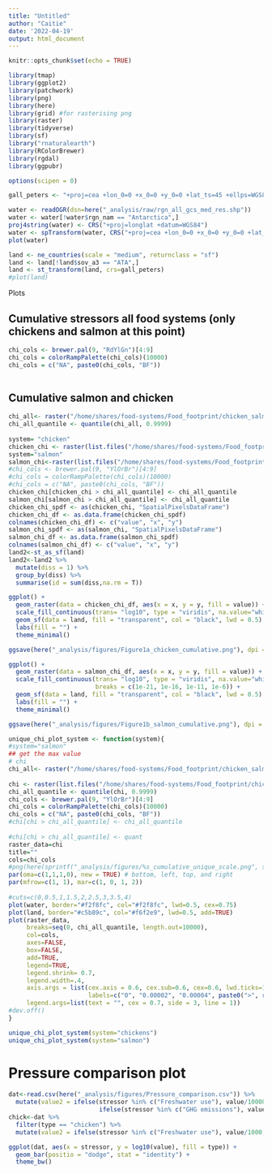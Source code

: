 ```yaml
---
title: "Untitled"
author: "Caitie"
date: '2022-04-19'
output: html_document
---
```


```r
knitr::opts_chunk$set(echo = TRUE)
```

```r
library(tmap)
library(ggplot2)
library(patchwork)
library(png)
library(here)
library(grid) #for rasterising png
library(raster)
library(tidyverse)
library(sf)
library("rnaturalearth")
library(RColorBrewer)
library(rgdal)
library(ggpubr)

options(scipen = 0)
```



```r
gall_peters <- "+proj=cea +lon_0=0 +x_0=0 +y_0=0 +lat_ts=45 +ellps=WGS84 +datum=WGS84 +units=m +no_defs"

water <- readOGR(dsn=here("_analysis/raw/rgn_all_gcs_med_res.shp"))
water <- water[!water$rgn_nam == "Antarctica",]
proj4string(water) <- CRS("+proj=longlat +datum=WGS84")
water <- spTransform(water, CRS("+proj=cea +lon_0=0 +x_0=0 +y_0=0 +lat_ts=45 +ellps=WGS84 +datum=WGS84 +units=m +no_defs"))
plot(water)

land <- ne_countries(scale = "medium", returnclass = "sf") 
land <- land[!land$sov_a3 == "ATA",]
land <- st_transform(land, crs=gall_peters)
#plot(land)
```

 Plots

## Cumulative stressors all food systems (only chickens and salmon at this point)

```r
chi_cols <- brewer.pal(9, "RdYlGn")[4:9]
chi_cols = colorRampPalette(chi_cols)(10000) 
chi_cols = c("NA", paste0(chi_cols, "BF"))
              
```



## Cumulative salmon and chicken

```r
chi_all<- raster("/home/shares/food-systems/Food_footprint/chicken_salmon/rescaled_cumulative_pressure/cumulative_stress.tif")/1000000
chi_all_quantile <- quantile(chi_all, 0.9999)
  
system= "chicken"
chicken_chi <- raster(list.files("/home/shares/food-systems/Food_footprint/chicken_salmon/rescaled_cumulative_pressure/", pattern = system, full=TRUE))/1000000
system="salmon"
salmon_chi<-raster(list.files("/home/shares/food-systems/Food_footprint/chicken_salmon/rescaled_cumulative_pressure/", pattern = system, full=TRUE))/1000000
#chi_cols <- brewer.pal(9, "YlOrBr")[4:9]
#chi_cols = colorRampPalette(chi_cols)(10000) 
#chi_cols = c("NA", paste0(chi_cols, "BF"))
chicken_chi[chicken_chi > chi_all_quantile] <- chi_all_quantile
salmon_chi[salmon_chi > chi_all_quantile] <- chi_all_quantile
chicken_chi_spdf <- as(chicken_chi, "SpatialPixelsDataFrame")
chicken_chi_df <- as.data.frame(chicken_chi_spdf)
colnames(chicken_chi_df) <- c("value", "x", "y")
salmon_chi_spdf <- as(salmon_chi, "SpatialPixelsDataFrame")
salmon_chi_df <- as.data.frame(salmon_chi_spdf)
colnames(salmon_chi_df) <- c("value", "x", "y")
land2<-st_as_sf(land)
land2<-land2 %>% 
  mutate(diss = 1) %>% 
  group_by(diss) %>% 
  summarise(id = sum(diss,na.rm = T))
```
```r
ggplot() +
  geom_raster(data = chicken_chi_df, aes(x = x, y = y, fill = value)) +
  scale_fill_continuous(trans= "log10", type = "viridis", na.value="white") +
  geom_sf(data = land, fill = "transparent", col = "black", lwd = 0.5) +
  labs(fill = "") +
  theme_minimal()
```
```r
ggsave(here("_analysis/figures/Figure1a_chicken_cumulative.png"), dpi = 300, width = 7, height = 7)
```

```r
ggplot() +
  geom_raster(data = salmon_chi_df, aes(x = x, y = y, fill = value)) +
  scale_fill_continuous(trans= "log10", type = "viridis", na.value="white",
                        breaks = c(1e-21, 1e-16, 1e-11, 1e-6)) +
  geom_sf(data = land, fill = "transparent", col = "black", lwd = 0.5) +
  labs(fill = "") +
  theme_minimal() 
```

```r
ggsave(here("_analysis/figures/Figure1b_salmon_cumulative.png"), dpi = 300, width = 7, height = 7)
```





```r
unique_chi_plot_system <- function(system){
#system="salmon"
## get the max value
# chi
chi_all<- raster("/home/shares/food-systems/Food_footprint/chicken_salmon/rescaled_cumulative_pressure/cumulative_stress.tif")/1000000
  
chi <- raster(list.files("/home/shares/food-systems/Food_footprint/chicken_salmon/rescaled_cumulative_pressure/", pattern = system, full=TRUE))/1000000
chi_all_quantile <- quantile(chi, 0.9999)
chi_cols <- brewer.pal(9, "YlOrBr")[4:9]
chi_cols = colorRampPalette(chi_cols)(10000) 
chi_cols = c("NA", paste0(chi_cols, "BF"))
#chi[chi > chi_all_quantile] <- chi_all_quantile
              
#chi[chi > chi_all_quantile] <- quant 
raster_data=chi
title="" 
cols=chi_cols
#png(here(sprintf("_analysis/figures/%s_cumulative_unique_scale.png", system)), res=500, width=7, height=3, units="in")
par(oma=c(1,1,1,0), new = TRUE) # bottom, left, top, and right
par(mfrow=c(1, 1), mar=c(1, 0, 1, 2))
  
#cuts=c(0,0.5,1,1.5,2,2.5,3,3.5,4)
plot(water, border="#f2f8fc", col="#f2f8fc", lwd=0.5, cex=0.75)
plot(land, border="#c5b89c", col="#f6f2e9", lwd=0.5, add=TRUE)
plot(raster_data, 
     breaks=seq(0, chi_all_quantile, length.out=10000),
     col=cols, 
     axes=FALSE, 
     box=FALSE, 
     add=TRUE,  
     legend=TRUE, 
     legend.shrink= 0.7, 
     legend.width=.4, 
     axis.args = list(cex.axis = 0.6, cex.sub=0.6, cex=0.6, lwd.ticks=1, at = c(0,0.00002,0.00004,round(chi_all_quantile, 6)),
                      labels=c("0", "0.00002", "0.00004", paste0(">", round(chi_all_quantile, 6)))), 
     legend.args=list(text = "", cex = 0.7, side = 3, line = 1))
#dev.off()
}
```


```r
unique_chi_plot_system(system="chickens")
unique_chi_plot_system(system="salmon")
```
# Pressure comparison plot

```r
dat<-read.csv(here("_analysis/figures/Pressure_comparison.csv")) %>% 
  mutate(value2 = ifelse(stressor %in% c("Freshwater use"), value/10000, 
                         ifelse(stressor %in% c("GHG emissions"), value/1000, value)))
chick<-dat %>% 
  filter(type == "chicken") %>% 
  mutate(value2 = ifelse(stressor %in% c("Freshwater use"), value/1000, value))
```


```r
ggplot(dat, aes(x = stressor, y = log10(value), fill = type)) +
  geom_bar(positio = "dodge", stat = "identity") +
  theme_bw()
```